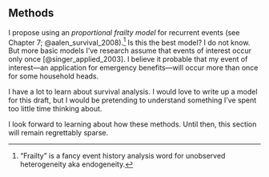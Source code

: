 ## Methods {- #methods-3}

I propose using an *proportional frailty model* for recurrent events (see Chapter 7; @aalen_survival_2008).^["Frailty" is a fancy event history analysis word for unobserved heterogeneity aka endogeneity.] Is this the best model? I do not know. But more basic models I've research assume that events of interest occur only once [@singer_applied_2003]. I believe it probable that my event of interest---an application for emergency benefits---will occur more than once for some household heads.

I have a lot to learn about survival analysis. I would love to write up a model for this draft, but I would be pretending to understand something I've spent too little time thinking about.

I look forward to learning about how these methods. Until then, this section will remain regrettably sparse.
